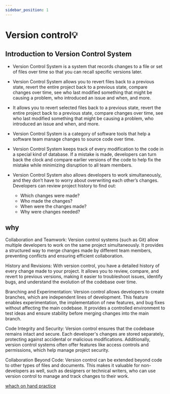 ```yaml
---
sidebar_position: 1
---
```


# Version control💡

## Introduction to Version Control System
- Version Control System is a system that records changes to a file or set of files over time so that you can recall specific versions later.

- Version Control System allows you to revert files back to a previous state, revert the entire project back to a previous state, compare changes over time, see who last modified something that might be causing a problem, who introduced an issue and when, and more.

- It allows you to revert selected files back to a previous state, revert the entire project back to a previous state, compare changes over time, see who last modified something that might be causing a problem, who introduced an issue and when, and more.

- Version Control System is a category of software tools that help a software team manage changes to source code over time.

- Version Control System keeps track of every modification to the code in a special kind of database. If a mistake is made, developers can turn back the clock and compare earlier versions of the code to help fix the mistake while minimizing disruption to all team members.

- Version Control System also allows developers to work simultaneously, and they don’t have to worry about overwriting each other’s changes. Developers can review project history to find out:

  - Which changes were made?
  - Who made the changes?
  - When were the changes made?
  - Why were changes needed?

## why 
Collaboration and Teamwork: Version control systems (such as Git) allow multiple developers to work on the same project simultaneously. It provides a structured way to merge changes made by different team members, preventing conflicts and ensuring efficient collaboration.

History and Revisions: With version control, you have a detailed history of every change made to your project. It allows you to review, compare, and revert to previous versions, making it easier to troubleshoot issues, identify bugs, and understand the evolution of the codebase over time.

Branching and Experimentation: Version control allows developers to create branches, which are independent lines of development. This feature enables experimentation, the implementation of new features, and bug fixes without affecting the main codebase. It provides a controlled environment to test ideas and ensure stability before merging changes into the main branch.

Code Integrity and Security: Version control ensures that the codebase remains intact and secure. Each developer's changes are stored separately, protecting against accidental or malicious modifications. Additionally, version control systems often offer features like access controls and permissions, which help manage project security.

Collaboration Beyond Code: Version control can be extended beyond code to other types of files and documents. This makes it valuable for non-developers as well, such as designers or technical writers, who can use version control to manage and track changes to their work.

[whach on hand practice](/)


<Comments/>